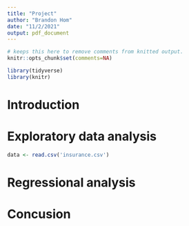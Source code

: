 ```yaml
---
title: "Project"
author: "Brandon Hom"
date: "11/2/2021"
output: pdf_document
---
```


```r
# keeps this here to remove comments from knitted output. 
knitr::opts_chunk$set(comments=NA)
```
```r
library(tidyverse)
library(knitr)
```

# Introduction 

# Exploratory data analysis
```r
data <- read.csv('insurance.csv')
```

# Regressional analysis 

# Concusion 